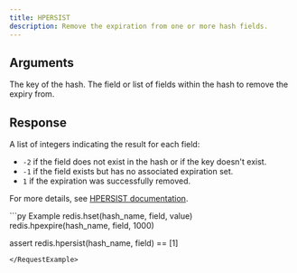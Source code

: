 ```yaml
---
title: HPERSIST  
description: Remove the expiration from one or more hash fields.
---
```


## Arguments

<ParamField body="key" type="str" required>
  The key of the hash.
</ParamField>

<ParamField body="fields" type="Union[str, List[str]]" required>
  The field or list of fields within the hash to remove the expiry from.
</ParamField>

## Response

<ResponseField type="List[int]" required>
  A list of integers indicating the result for each field:

  - `-2` if the field does not exist in the hash or if the key doesn't exist.
  - `-1` if the field exists but has no associated expiration set.
  - `1` if the expiration was successfully removed.

  For more details, see [HPERSIST documentation](https://redis.io/commands/hpersist).
</ResponseField>

<RequestExample>
```py Example
redis.hset(hash_name, field, value)
redis.hpexpire(hash_name, field, 1000)

assert redis.hpersist(hash_name, field) == [1]
```
</RequestExample>
